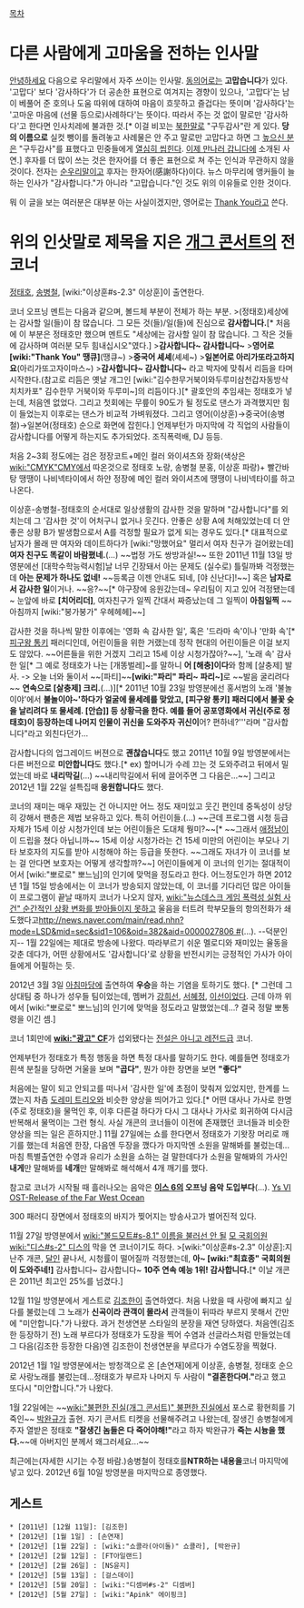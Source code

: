 [[목차]]

= 다른 사람에게 고마움을 전하는 인사말 =
[[안녕하세요]] 다음으로 우리말에서 자주 쓰이는 인사말. 
[[동의어]]로는 '''고맙습니다'''가 있다. '고맙다' 보다 '감사하다'가 더 공손한 표현으로 여겨지는 경향이 있으나, '고맙다'는 남이 베풀어 준 호의나 도움 따위에 대하여 마음이 흐뭇하고 즐겁다는 뜻이며 '감사하다'는 '고마운 마음에 (선물 등으로)사례하다'는 뜻이다. 따라서 주는 것 없이 말로만 '감사하다'고 한다면 인사치레에 불과한 것.[* 이걸 비꼬는 [[북한말]]로 "구두감사"란 게 있다. '''당의 이름으로''' 실컷 뺑이를 돌려놓고 사례물은 안 주고 말로만 고맙다고 하면 그 [[높으신 분들|높으신 분]]은 "구두감사"를 표했다고 민중들에게 [[뒷담화|열심히 씹힌다]]. [[이제 만나러 갑니다]]에 소개된 사연.] 후자를 더 많이 쓰는 것은 한자어를 더 좋은 표현으로 쳐 주는 인식과 무관하지 않을 것이다. 전자는 [[순우리말]]이고 후자는 한자어(感謝하다)이다. 뉴스 마무리에 앵커들이 늘 하는 인사가 "감사합니다."가 아니라 "고맙습니다."인 것도 위의 이유들로 인한 것이다. 

뭐 이 글을 보는 여러분은 대부분 아는 사실이겠지만, 영어로는 [[Thank You]]라고 쓴다.

= 위의 인삿말로 제목을 지은 [[개그 콘서트]]의 전 코너 =
[[정태호]], [[송병철]], [wiki:"이상훈#s-2.3" 이상훈]이 출연한다.

코너 오프닝 멘트는 다음과 같으며, 볼드체 부분이 전체가 하는 부분.
>(정태호)세상에는 감사할 일(들)이 참 많습니다. 그 모든 것(들)/일(들)에 진심으로 '''감사합니다.'''[* 처음에 이 부분은 정태호만 했으며 멘트도 "세상에는 감사할 일이 참 많습니다. 그 작은 것들에 감사하며 여러분 모두 힘내십시오"였다.]
>'''감사합니다~ 감사합니다~'''
>'''영어로 [wiki:"Thank You" 땡큐]'''(땡큐~)
>'''중국어 셰셰'''(셰셰~)
>'''일본어로 아리가또라고하지요'''(아리가또고자이마스~)
>'''감사합니다~ 감사합니다~'''
라고 박자에 맞춰서 리듬을 타며 시작한다.(참고로 리듬은 옛날 개그인 [wiki:"김수한무거북이와두루미삼천갑자동방삭치치카포" 김수한무 거북이와 두루미~]의 리듬이다.)[* 괄호안의 추임새는 정태호가 넣는데, 처음엔 없었다. 그리고 첫회에는 무릎이 90도가 될 정도로 댄스가 과격했지만 힘이 들었는지 이후로는 댄스가 비교적 가벼워졌다. 그리고 영어(이상훈)→중국어(송병철)→일본어(정태호) 순으로 화면에 잡힌다.]
언제부턴가 마지막에 각 직업의 사람들이 감사합니다를 어떻게 하는지도 추가되었다. 조직폭력배, DJ 등등.

처음 2~3회 정도에는 검은 정장코트+메인 컬러 와이셔츠와 장화(색상은 [[wiki:"CMYK"CMY]]에서 따온것으로 정태호 노랑, 송병철 분홍, 이상훈 파랑)+ 빨간바탕 땡땡이 나비넥타이에서 하얀 정장에 메인 컬러 와이셔츠에 땡땡이 나비넥타이를 하고 나온다.

이상훈-송병철-정태호의 순서대로 일상생활의 감사한 것을 말하며 "감사합니다"를 외치는데 그 '감사한 것'이 어처구니 없거나 웃긴다. 안좋은 상황 A에 처해있었는데 더 안좋은 상황 B가 발생함으로서 A를 걱정할 필요가 없게 되는 경우도 있다.[* 대표적으로 남자가 몰래 딴 여자와 데이트하다가 [wiki:"망했어요" 멀리서 여자 친구가 걸어왔는데] '''여자 친구도 똑같이 바람폈네.'''(...) ~~법정 가도 쌍방과실!~~ 또한 2011년 11월 13일 방영분에선 [대학수학능력시험]날 너무 긴장돼서 아는 문제도 (실수로) 틀릴까봐 걱정했는데 '''아는 문제가 하나도 없네!''' ~~등록금 이젠 안내도 되네, [야 신난다]!~~] 혹은 '''남자로서 감사한 일'''이거나. ~~응?~~[* 야구장에 응원갔는데~ 우리팀이 지고 있어 걱정됐는데~ 눈앞에 바로 '''[치어리더]''', 여자친구가 일찍 간대서 짜증났는데 그 일찍이 '''아침일찍''' ~~아침까지 [wiki:"붕가붕가" 우헤헤헤]~~]

감사한 것을 하나씩 말한 이후에는 '영화 속 감사한 일', 혹은 '드라마 속'이나 '만화 속'[* [[피구왕 통키]] 패러디인데, 어린이들을 위한 거랬는데 정작 현대의 어린이들은 이걸 보지도 않았다. ~~어른들을 위한 거겠지 그리고 15세 이상 시청가잖아?~~], '노래 속' 감사한 일[* 그 예로 정태호가 나는 [개똥벌레]~를 말하니 '''어 [해충]이다'''와 함께 [살충제] 발사. -> 오늘 너와 둘이서 ~~[파티]~~'''[wiki:"파리" 파리~ 파리~]'''로 ~~발음 굴리려다~~ '''연속으로 [살충제] 크리.'''(...)][* 2011년 10월 23일 방영분에선 홍서범의 노래 '불놀이야'에서 '''불놀이야~'하다가 얼굴에 물세례를 맞았고, [피구왕 통키] 패러디에서 불꽃 슛을 날리려다 또 물세례. [안습]] 등 상황극을 한다. 예를 들어 공포영화에서 귀신(주로 정태호)이 등장하는데 나머지 인물이 귀신을 도와주자 귀신이 '''어? 편하네?'''라며 "감사합니다"라고 외친다던가...

감사합니다의 업그레이드 버젼으로 '''괜찮습니다'''도 했고 2011년 10월 9일 방영분에서는 다른 버전으로 '''미안합니다'''도 했다.[* ex) 할머니가 수레 끄는 것 도와주려고 뒤에서 밀었는데 바로 '''내리막길'''(...) ~~내리막길에서 뒤에 끌어주면 그 다음은...~~] 그리고 2012년 1월 22일 설특집때 '''응원합니다'''도 했다.

코너의 재미는 매우 재밌는 건 아니지만 어느 정도 재미있고 웃긴 편인데 중독성이 상당히 강해서 팬층은 제법 보유하고 있다. 특히 어린이들.(...) ~~근데 프로그램 시청 등급 자체가 15세 이상 시청가인데 보는 어린이들은 도대체 뭥미?~~[* ~~그래서 [[애정남]]이 이 드립을 쳤다 아닙니까~~ 15세 이상 시청가라는 건 15세 미만의 어린이는 부모나 기타 보호자의 지도를 받아 시청해야 하는 등급을 뜻한다. ~~그래도 자녀가 이 코너를 보는 걸 안다면 보호자는 어떻게 생각할까?~~] 어린이들에게 이 코너의 인기는 절대적이어서 [wiki:"뽀로로" 뽀느님]의 인기에 맞먹을 정도라고 한다. 어느정도인가 하면 2012년 1월 15일 방송에서는 이 코너가 방송되지 않았는데, 이 코너를 기다리던 많은 아이들이 프로그램이 끝날 때까지 코너가 나오지 않자, [[wiki:"뉴스데스크 게임 폭력성 실험 사건" 순간적인 상황 변화를 받아들이지 못하고]] 울음을 터트려 학부모들의 항의전화가 쇄도했다고[[http://news.naver.com/main/read.nhn?mode=LSD&mid=sec&sid1=106&oid=382&aid=0000027806 #]](...). --덕분인지-- 1월 22일에는 제대로 방송에 나왔다. 따라부르기 쉬운 멜로디와 재미있는 율동을 갖춘 데다가, 어떤 상황에서도 '감사합니다'로 상황을 반전시키는 긍정적인 가사가 아이들에게 어필하는 듯.

2012년 3월 3일 [[아침마당]]에 출연하여 '''우승'''을 하는 기염을 토하기도 했다. [* 그런데 그 상대팀 중 하나가 성우들 팀이었는데, 멤버가 [[강희선]], [[서혜정]], [[이선]]이었다. 근데 아까 위에서 [wiki:"뽀로로" 뽀느님]의 인기에 맞먹을 정도라고 말했었는데...? 결국 정말 뽀통령을 이긴 셈.]

코너 1회만에 '''[[wiki:"광고" CF]]'''가 섭외됐다는 [[전설은 아니고 레전드급]] 코너.

언제부턴가 정태호가 특정 행동을 하면 특정 대사를 말하기도 한다. 예를들면 정태호가 흰색 분칠을 당하면 거울을 보며 '''"곱다"''', 뭔가 야한 장면을 보면 '''"좋다"'''

처음에는 말이 되고 안되고를 떠나서 '감사한 일'에 초점이 맞춰져 있었지만, 한계를 느꼈는지 차츰 [[도레미 트리오]]와 비슷한 양상을 띄어가고 있다.[* 어떤 대사나 가사로 한명(주로 정태호)을 물먹인 후, 이후 다른걸 하다가 다시 그 대사나 가사로 회귀하여 다시금 반복해서 물먹이는 그런 형식. 사실 개콘의 코너들이 이전에 존재했던 코너들과 비슷한 양상을 띄는 일은 흔하지만.] 11월 27일에는 쇼를 한다면서 정태호가 기왓장 머리로 깨기를 했는데 처음엔 한장, 다음엔 두장을 깼다가 마지막엔 소원을 말해봐를 불렀는데...마침 특별출연한 수영과 유리가 소원을 쇼하는 걸 말한데다가 소원을 말해봐의 가사인 '''내게'''만 말해봐를 '''네개'''만 말해봐로 해석해서 4개 깨기를 했다.

참고로 코너가 시작될 때 흘러나오는 음악은 '''[[이스 6]]의 오프닝 음악 도입부다'''(...). [http://www.youtube.com/watch?v=UN3CGAU4Z0g Ys VI OST-Release of the Far West Ocean]

300 패러디 장면에서 정태호의 바지가 찢어지는 방송사고가 벌어진적 있다.

11월 27일 방영분에서 [[wiki:"볼드모트#s-8.1" 이름을 불러선 안 될]] [[강용석|모 국회의원]] [[wiki:"디스#s-2" 디스]]의 막을 연 코너이기도 하다. 
>[wiki:"이상훈#s-2.3" 이상훈]:지난주 개콘, [[달인]] 끝나서, 시청률이 떨어질까 걱정했는데, '''아~ [wiki:"최효종" 국회의원이 도와주네!]''' 감사합니다~ 감사합니다~ '''10주 연속 예능 1위! 감사합니다.'''[* 이날 개콘은 2011년 최고인 25%를 넘겼다.]

12월 11일 방영분에서 게스트로 [[김조한]]이 출연하였다. 처음 나왔을 때 사랑에 빠지고 싶다를 불렀는데 그 노래가 '''신곡이라 관객이 몰라서''' 관객들이 뒤따라 부르지 못해서 간만에 "미안합니다."가 나왔다. 과거 천생연분 스타일의 분장을 재연 당하였다. 처음엔(김조한 등장하기 전) 노래 부르다가 정태호가 도장을 찍어 수염과 선글라스처럼 만들었는데 그 다음(김조한 등장한 다음)엔 김조한이 천생연분을 부르다가 수염도장을 찍혔다.

2012년 1월 1일 방영분에서는 방청객으로 온 [손연재]에게 이상훈, 송병철, 정태호 순으로 사랑노래를 불렀는데...정태호가 부르자 나머지 두 사람이 '''"결혼한다며."'''라고 했고 또다시 "미안합니다."가 나왔다.

1월 22일에는 ~~[[wiki:"불편한 진실(개그 콘서트)" 불편한 진실]]에서 포스로 황현희를 기죽인~~ [[박완규]]가 출현. 자기 콘서트 티켓을 선물해주려고 나왔는데, 잘생긴 송병철에게 주자 열받은 정태호 '''"잘생긴 놈들은 다 죽어야해!"'''라고 하자 박완규가 '''죽는 시늉을 했다.'''~~애 아버지인 분께서 왜그러세요...~~

최근에는(자세한 시기는 수정 바람.)송병철이 정태호를'''NTR하는 내용을'''코너 마지막에 넣고 있다. 2012년 6월 10일 방영분을 마지막으로 종영했다.

== 게스트 ==
 * [2011년] [12월 11일]: [김조한]
 * [2012년] [1월 1일] : [손연재]
 * [2012년] [1월 22일] : [wiki:"쇼콜라(아이돌)" 쇼콜라], [박완규]
 * [2012년] [2월 12일] : [FT아일랜드]
 * [2012년] [2월 26일] : [NS윤지]
 * [2012년] [5월 13일] : [걸스데이]
 * [2012년] [5월 20일] : [wiki:"디셈버#s-2" 디셈버]
 * [2012년] [5월 27일] : [wiki:"Apink" 에이핑크]
